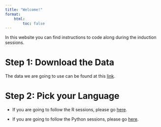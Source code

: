 ```yaml
---
title: "Welcome!"
format:
    html:
        toc: false
---
```


In this website you can find instructions to code along during the induction sessions.

# Step 1: Download the Data

The data we are going to use can be found at this
<a href="https://raw.githubusercontent.com/filippocavallari/induction-workshop/main/data/datasauRus.csv">link</a>.

# Step 2: Pick your Language

+ If you are going to follow the R sessions, please go [here](https://filippocavallari.github.io/induction-workshop/R.html).

+ If you are going to follow the Python sessions, please go [here](https://filippocavallari.github.io/induction-workshop/Python.html).